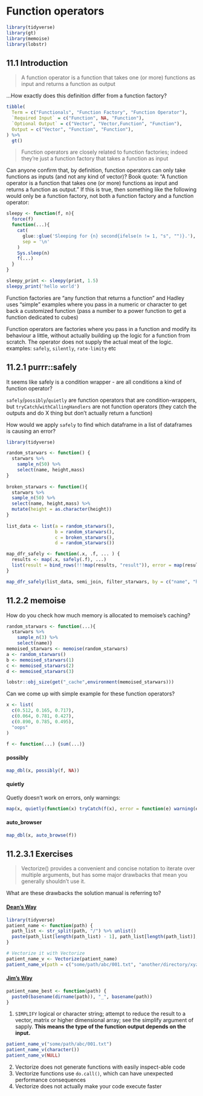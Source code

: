 # Function operators

```r
library(tidyverse)
library(gt)
library(memoise)
library(lobstr)
```

## 11.1 Introduction {-}

:::question
> A function operator is a function that takes one (or more) functions as input and returns a function as output

...How exactly does this definition differ from a function factory?
:::

```r
tibble(
  Term = c("Functionals", "Function Factory", "Function Operator"),
  `Required Input` = c("Function", NA, "Function"),
  `Optional Output` = c("Vector", "Vector,Function", "Function"),
  Output = c("Vector", "Function", "Function"),
) %>%
  gt()
```

> Function operators are closely related to function factories; indeed they’re just a function factory that takes a function as input

:::question
Can anyone confirm that, by definition, function operators can only take functions as inputs (and not any kind of vector)? Book quote: "A function operator is a function that takes one (or more) functions as input and returns a function as output." If this is true, then something like the following would only be a function factory, not both a function factory and a function operator:

```r
sleepy <- function(f, n){
  force(f)
  function(...){
    cat(
      glue::glue('Sleeping for {n} second{ifelse(n != 1, "s", "")}.'), 
      sep = '\n'
    )
    Sys.sleep(n)
    f(...)
  }
}

sleepy_print <- sleepy(print, 1.5)
sleepy_print('hello world')
```
:::


Function factories are “any function that returns a function” and Hadley uses “simple” examples where you pass in a numeric or character to get back a customized function (pass a number to a power function to get a function dedicated to cubes)

Function operators are factories where you pass in a function and modify its behaviour a little, without actually building up the logic for a function from scratch. The operator does not supply the actual meat of the logic.
examples: `safely`, `silently`, `rate-limity` etc


## 11.2.1 purrr::safely {-}

:::question
It seems like safely is a condition wrapper - are all conditions a kind of function operator?
:::

`safely`/`possibly`/`quietly` are function operators that are condition-wrappers, but `tryCatch`/`withCallingHandlers` are not function operators (they catch the outputs and do X thing but don't actually return a function)

:::question
How would we apply `safely` to find which dataframe in a list of dataframes is causing an error?
:::

```r
library(tidyverse)

random_starwars <- function() { 
  starwars %>%
    sample_n(50) %>%
    select(name, height,mass)
}
	
broken_starwars <- function(){ 
  starwars %>%
  sample_n(50) %>%
  select(name, height,mass) %>% 
  mutate(height = as.character(height))
}
  
list_data <- list(a = random_starwars(),
                  b = random_starwars(),
                  c = broken_starwars(),
                  d = random_starwars())

map_dfr_safely <- function(.x, .f, ... ) {
  results <- map(.x, safely(.f), ...)
  list(result = bind_rows(!!!map(results, "result")), error = map(results, "error"))
}    

map_dfr_safely(list_data, semi_join, filter_starwars, by = c("name", "height"))
```

## 11.2.2 memoise {-}

How do you check how much memory is allocated to memoise's caching? 

```r
random_starwars <- function(...){ 
  starwars %>%
    sample_n(3) %>%
    select(name)}
memoised_starwars <- memoise(random_starwars)
a <- random_starwars()
b <- memoised_starwars(1)
c <- memoised_starwars(2)
d <- memoised_starwars(3)

lobstr::obj_size(get("_cache",environment(memoised_starwars)))
```

:::question
Can we come up with simple example for these function operators?
:::

```r
x <- list(
  c(0.512, 0.165, 0.717),
  c(0.064, 0.781, 0.427),
  c(0.890, 0.785, 0.495),
  "oops"
)

f <- function(...) {sum(...)}
```

#### possibly {-}

```r
map_dbl(x, possibly(f, NA))
```

#### quietly {-}

Quetly doesn't work on errors, only warnings:

```r
map(x, quietly(function(x) tryCatch(f(x), error = function(e) warning(e)))
```

#### auto_browser {-}

```r
map_dbl(x, auto_browse(f))
```

## 11.2.3.1 Exercises {-}

:::question
> Vectorize() provides a convenient and concise notation to iterate over multiple arguments, but has some major drawbacks that mean you generally shouldn’t use it.

What are these drawbacks the solution manual is referring to?
:::


#### [Dean's Way](https://deanattali.com/blog/mutate-non-vectorized/)

```r
library(tidyverse)
patient_name <- function(path) {
  path_list <- str_split(path, "/") %>% unlist()
  paste(path_list[length(path_list) - 1], path_list[length(path_list)], sep = "_")
}

# Vectorize it with Vectorize
patient_name_v <- Vectorize(patient_name)
patient_name_v(path = c("some/path/abc/001.txt", "another/directory/xyz/002.txt"))
```

#### [Jim's Way](https://www.jimhester.com/post/2018-04-12-vectorize/)

```r
patient_name_best <- function(path) {
  paste0(basename(dirname(path)), "_", basename(path))
}
```


1. `SIMPLIFY` logical or character string; attempt to reduce the result to a vector, matrix or higher dimensional array; see the simplify argument of sapply. **This means the type of the function output depends on the input.**

```r
patient_name_v("some/path/abc/001.txt")
patient_name_v(character())
patient_name_v(NULL)
```

2. Vectorize does not generate functions with easily inspect-able code
3. Vectorize functions use `do.call()`, which can have unexpected performance consequences
4. Vectorize does not actually make your code execute faster

